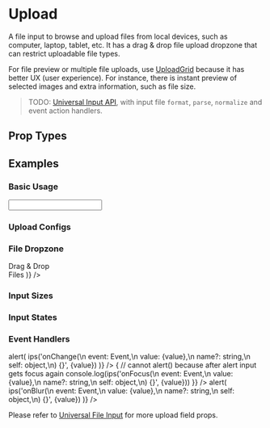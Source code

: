 
# Upload

A file input to browse and upload files from local devices, such as computer, laptop, tablet, etc. It has a drag & drop file upload dropzone that can restrict uploadable file types.

For file preview or multiple file uploads, use [UploadGrid](/docs/ui/inputs/UploadGrid) because it has better UX (user experience). For instance, there is instant preview of selected images and extra information, such as file size.

> TODO: [Universal Input API](/docs/ui/inputs#universal-input-api), with input file `format`, `parse`, `normalize` and event action handlers.

## Prop Types

<PropsTable component={Upload} />

## Examples

### Basic Usage

<CodeExample>
  <Upload />
</CodeExample>

<CodeExample desc='Via Universal Input'>
  <Input type='upload' />
</CodeExample>

### Upload Configs

<CodeExample desc='Restrict to PNG Images Only'>
  <Upload accept='.png' />
</CodeExample>

<CodeExample desc='Allow Any Image File'>
  <Upload accept='image/*' />
</CodeExample>

<CodeExample desc='Allow Uploading Multiple Files'>
  <Upload multiple />
</CodeExample>

<CodeExample desc='Maximum 3 Files Validation'>
  <Upload multiple maxFiles={3} />
</CodeExample>

<CodeExample desc='Minimum 3kB to Maximum 30kB File Size'>
  <Upload minSize={3 * SIZE_KB} maxSize={30 * SIZE_KB} />
</CodeExample>

### File Dropzone

<CodeExample desc='Squared Dropzone with Placeholder Text'>
  <View className='min-width-mobile'>
    <Upload square placeholder='Placeholder' />
  </View>
</CodeExample>

<CodeExample desc='Custom File Dropzone UI'>
  <Upload children={(
    <View className='padding center'>
      <Icon name='io/md-cloud-upload' className='font-largest' />
      <Text className='bold'>Drag & Drop<br />Files</Text>
    </View>
  )} />
</CodeExample>

<CodeExample desc='Custom Select/Remove Icon'>
  <Upload iconSelect='md/add' iconRemove='fi/x' />
</CodeExample>

### Input Sizes

<CodeExample>
  <View className='gap'>
    <Upload className='font-smallest' label='smallest' />
    <Upload className='font-smaller' label='smaller' />
    <Upload className='font-small' label='small' />
    <Upload label='base' />
    <Upload className='font-large' label='large' />
    <Upload className='font-larger' label='larger' />
    <Upload className='font-largest gap' label='largest' />
  </View>
</CodeExample>

### Input States

<CodeExample desc='Disabled'>
  <Upload disabled label='disabled' />
</CodeExample>

<CodeExample desc='Read only'>
  <Upload readonly label='readonly' />
</CodeExample>

<CodeExample desc='Loading'>
  <Upload loading label='loading' />
</CodeExample>

### Event Handlers

<CodeExample desc='On Change Callback'>
  <Upload label='Toggle to fire event' onChange={(e, value) => alert(
    ips('onChange(\n  event: Event,\n  value: {value},\n  name?: string,\n  self: object,\n) {}', {value})
  )} />
</CodeExample>

<CodeExample desc='On Focus Callback'>
  <Upload label='Focus to fire event' onFocus={(e, value) => {
    // cannot alert() because after alert input gets focus again
    console.log(ips('onFocus(\n  event: Event,\n  value: {value},\n  name?: string,\n  self: object,\n) {}', {value}))
  }} />
</CodeExample>

<CodeExample desc='On Blur Callback'>
  <Upload label='Blur to fire event' onBlur={(e, value) => alert(
    ips('onBlur(\n  event: Event,\n  value: {value},\n  name?: string,\n  self: object,\n) {}', {value})
  )} />
</CodeExample>

Please refer to [Universal File Input](/docs/ui/inputs/Input) for more upload field props.
